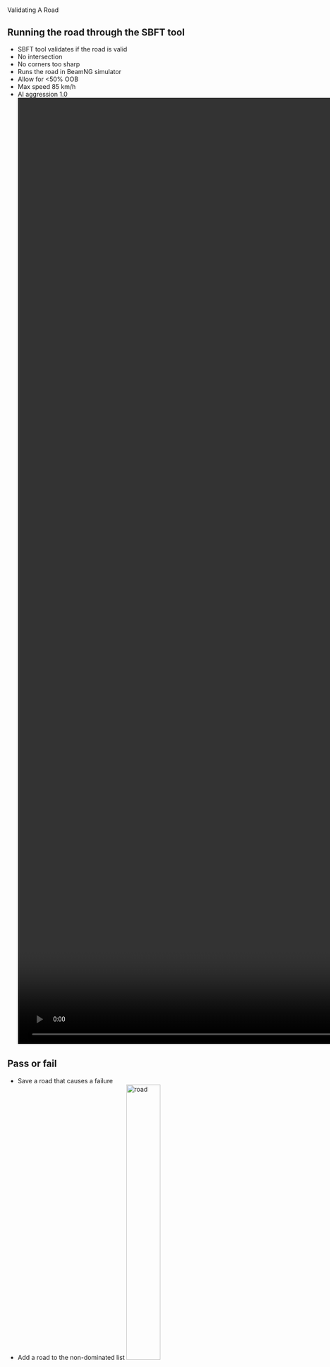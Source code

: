 # {auto-animate=true; background-color="#66cccc"}

::: r-fit-text
[Validating A Road]{.flow}
:::

## Running the road through the SBFT tool {auto-animate=true}
- SBFT tool validates if the road is valid
- No intersection
- No corners too sharp
- Runs the road in BeamNG simulator
- Allow for <50% OOB
- Max speed 85 km/h
- AI aggression 1.0
![boundary](img/approach/trimmed_auto.mov){.absolute top=30% left=35% height="55%"}

::: footer
:::

::: {.notes}
:::

## Pass or fail {auto-animate=true}
- Save a road that causes a failure
- Add a road to the non-dominated list
![road](img/validation/road.svg){.absolute top=40% left=5% height="40%"}
![arrow](img/approach/right_arrow.svg){.absolute top=50% left=40% height="15%"}
![store](img/validation/store.svg){.absolute top=41% left=53% height="15%"}
![non-dom](img/validation/non-dom.svg){.absolute top=62% left=52% height="15%"}

::: footer
:::

::: {.notes}
- Fitness is based on the worse road point
- Finding those with the largest out of bounds percentage
- Fastest velocity the car reached the point at
- And the angle of the steering
:::

## Retrieve fitness {auto-animate=true}
- Save a road that causes a failure
- Add a road to the non-dominated list
- Validate the fitness of the road
![road](img/validation/score.svg){.absolute top=40% left=5% height="40%"}

::: footer
:::

::: {.notes}
- Fitness is based on the worse road point
- Finding those with the largest out of bounds percentage
- Fastest velocity the car reached the point at
- And the angle of the steering
:::

## Update non-dominated list {auto-animate=true}
- Save a road that causes a failure
- Add a road to the non-dominated list
- Validate the fitness of the road
- Assess road for the non-dominated list with 1+1 EA
![road](img/validation/score.svg){.absolute top=40% left=0% height="40%"}
![arrow](img/approach/right_arrow.svg){.absolute top=50% left=40% height="15%"}
![non-dom](img/validation/non-dom.svg){.absolute top=52% left=52% height="15%"}

::: footer
:::

::: {.notes}
- Loop through existing roads in non-dom list
- If the new road dominates on 1 or 2 points then it is added to the list
- If the new road dominates on all 3 points, the old road is removed and the new added
- If the new road doesn't dominate the old in any way then it is not added
:::

## Update non-dominated list {auto-animate=true}
- Fitness based on points:
- OOB Percentage
- Velocity
- Angle
![road](img/validation/score.svg){.absolute top=40% left=0% height="40%"}
![arrow](img/approach/right_arrow.svg){.absolute top=50% left=40% height="15%"}
![non-dom](img/validation/fitness.svg){.absolute top=40% left=50% height="40%"}

::: footer
:::

::: {.notes}
- Loop through existing roads in non-dom list
- If the new road dominates on 1 or 2 points then it is added to the list
- If the new road dominates on all 3 points, the old road is removed and the new added
- If the new road doesn't dominate the old in any way then it is not added
:::

## Rinse and repeat {auto-animate=true}
- Start the test over
- Randomly choose to evolve a new road
- Or one from the non-dominated list
- Repeat for 8 hours
![repeat](img/validation/repeat.svg){.absolute top=40% left=40% height="40%"}

::: footer
:::

::: {.notes}
:::
